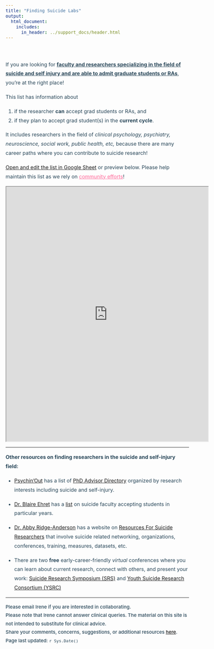 ```yaml
---
title: "Finding Suicide Labs"
output: 
  html_document:
    includes:
      in_header: ../support_docs/header.html
---
```


<style>
  .title{
    color: #294759;
    margin-bottom: -1%;
    font-size: 18pt
  }
  body {
    font-size: 12pt;
    color: #294759;
    line-height: 1.8em;
  }
  h4 {
    font-size: 15pt;
    margin-bottom: 20px;
  }
</style>

<br>

If you are looking for <u>**faculty and researchers specializing in the field of suicide and self injury and are able to admit graduate students or RAs**</u>, you're at the right place!  

This list has information about

1. if the researcher **can** accept grad students or RAs, and   
2. if they plan to accept grad student(s) in the **current cycle**.   

It includes researchers in the field of *clinical psychology, psychiatry, neuroscience, social work, public health, etc,* because there are many career paths where you can contribute to suicide research!      


[Open and edit the list in Google Sheet](https://docs.google.com/spreadsheets/d/1SV8bvFvMJQcHBq3tapgODfbhxloYd-Tmwaegvvj-xU8/edit?usp=sharing) or preview below. Please help maintain this list as we rely on <span style = "color: #FF6999"><u>community efforts</u></span>! 

<iframe src="https://docs.google.com/spreadsheets/d/e/2PACX-1vQJsK_uW93kUpG4T2R1X4Rhc2XL9y0U99hMX07AwZbw0cNUWettev0ieHU6N6rTHWaUdcDNxXOcO-14/pubhtml?widget=true&amp;headers=false"  width="110%" height="800"></iframe>

***

**Other resources on finding researchers in the suicide and self-injury field:**

* [Psychin'Out](https://www.psychinout.org/) has a list of [PhD Advisor Directory](https://docs.google.com/spreadsheets/d/1SB-y2AxbDhu5UGZbdh-GQ9DemBVPFfz0sW-pb6LW5j8/edit#gid=663188846) organized by research interests including suicide and self-injury.

* [Dr. Blaire Ehret](https://twitter.com/BlaireEhretPhD) has a [list](https://docs.google.com/spreadsheets/d/1pFkelS0l678qHVlEmLMwFcDo8k_5dP3MNYY5Ju_e_7Y/edit#gid=1078021192) on suicide faculty accepting students in  particular years. 

* [Dr. Abby Ridge-Anderson](https://twitter.com/AbbyAraCUA) has a website on [Resources For Suicide Researchers](https://abbyraphd.github.io/SRSToolbox/resources.html) that involve suicide related networking, organizations, conferences, training, measures, datasets, etc. 

* There are two **free** early-career-friendly *virtual* conferences where you can learn about current research, connect with others, and present your work: [Suicide Research Symposium (SRS)](https://www.suicideresearchsymposium.com/home) and [Youth Suicide Research Consortium (YSRC)](https://www.youthsuicideresearch.org/) 


---
<p style = "font-size: 11.2pt; font-weight: 500;line-height: 0.7cm;">Please email Irene if you are interested in collaborating.     
Please note that Irene cannot answer clinical queries. The material on this site is not intended to substitute for clinical advice.  
Share your comments, concerns, suggestions, or additional resources [here](https://forms.gle/DQfojqWRTGQ8mjq2A).   
Page last updated: `r Sys.Date()`</p>
